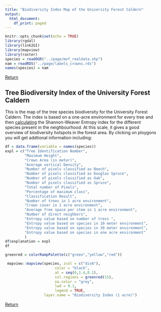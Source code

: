 ```yaml
---
title: "Biodiversity Index Map of the University Forest Caldern"
output: 
  html_document:
    df_print: paged
---
```


```r
knitr::opts_chunk$set(echo = TRUE)
library(rgdal)
library(link2GI)
library(mapview)
library(raster)
species = readOGR("../page/mof_realdata.shp")
nam = readRDS("../page/labels_crowns.rds")
names(species) = nam
```
[Return](https://goergen95.github.io/mof_caldern.github.io/)


## Tree Biodiversity Index of the University Forest Caldern
This is the map of the tree species biodiversity for the University Forest Caldern.
The index is based on a one-acre environment for every tree and then [calculating](https://github.com/GeoMOER-Students-Space/mpg-envinfosys-teams-2018-rs_18_axmideda/blob/master/src/011_structure_values.R#L173) the Shannon-Weaver Entropy index for the different species present in the neighbourhood. At this scale, it gives a good overview of biodiversity hotspots in the forest area.
By clicking on ploygons you will get addtional information including:
```r
df = data.frame(variable = names(species))
expl = c("Tree Identification Number",
         "Maximum Height",
         "Crown Area (in meter)",
         "Average vertical Density",
         "Number of pixels classified as Beech",
         "Number of pixels classified as Douglas Spruce",
         "Number of pixels classified as Oak",
         "Number of pixels classified as Spruce",
         "Total number of Pixels",
         "Percentage of maximum class",
         "Classification Result",
         "Number of trees in 1 acre environment",
         "Crown cover in 1 acre environment",
         "Average free space per stem in 1 acre environment",
         "Number of direct neighbors",
         "Entropy value based on number of tress ",
         "Entropy value based on species in 10 meter environment",
         "Entropy value based on species in 30 meter environment",
         "Entropy value based on species in one acre environment"
         )
df$explanation = expl
df

```


```r
greenred = colorRampPalette(c("green","yellow","red"))

 mapview::mapview(species, zcol = c("divA"),
                       color = "black",
                       at = seq(0,1.4,0.1),
                       col.regions = greenred(15),
                       na.color = "grey",
                       lwd = 0.1,
                       legend = TRUE,
                  layer.name = "Biodiversity Index (1 acre)")
```


[Return](https://goergen95.github.io/mof_caldern.github.io/)
